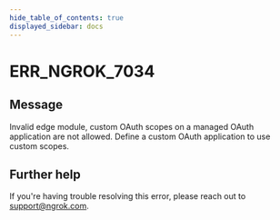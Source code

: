 ```yaml
---
hide_table_of_contents: true
displayed_sidebar: docs
---
```



# ERR_NGROK_7034

## Message

Invalid edge module, custom OAuth scopes on a managed OAuth application are not allowed. Define a custom OAuth application to use custom scopes.

<ErrorDetails error="err_ngrok_7034" />

## Further help

If you're having trouble resolving this error, please reach out to [support@ngrok.com](mailto:support@ngrok.com?subject=Help%20with%20ERR_NGROK_7034).
